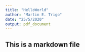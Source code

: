 ```yaml
---
title: "HelloWorld"
author: "Martin E. Trigo"
date: "25/5/2020"
output: pdf_document
---
```


##  This is a markdown file